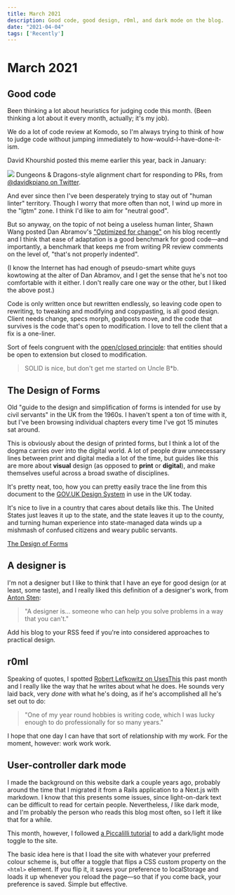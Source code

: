 ```yaml
---
title: March 2021
description: Good code, good design, r0ml, and dark mode on the blog.
date: "2021-04-04"
tags: ['Recently']
---
```



# March 2021

## Good code
Been thinking a lot about heuristics for judging code this month. (Been thinking a lot about it every month, actually; it's my job).

We do a lot of code review at Komodo, so I'm always trying to think of how to judge code without jumping immediately to how-would-I-have-done-it-ism.

David Khourshid posted this meme earlier this year, back in January:

<Image src="/2021-04/alignment.png">
  Dungeons & Dragons-style alignment chart for responding to PRs, from <a href="https://twitter.com/DavidKPiano/status/1352039034932092933">@davidkpiano on Twitter</a>.
</Image>

And ever since then I've been desperately trying to stay out of "human linter" territory. Though I worry that more often than not, I wind up more in the "lgtm" zone. I think I'd like to aim for "neutral good".

But so anyway, on the topic of not being a useless human linter, Shawn Wang posted Dan Abramov's ["Optimized for change"](https://overreacted.io/optimized-for-change/) on his blog recently and I think that ease of adaptation is a good benchmark for good code—and importantly, a benchmark that keeps me from writing PR review comments on the level of, "that's not properly indented".

(I know the Internet has had enough of pseudo-smart white guys kowtowing at the alter of Dan Abramov, and I get the sense that he's not too comfortable with it either. I don't really care one way or the other, but I liked the above post.)

Code is only written once but rewritten endlessly, so leaving code open to rewriting, to tweaking and modifying and copypasting, is all good design. Client needs change, specs morph, goalposts move, and the code that survives is the code that's open to modification. I love to tell the client that a fix is a one-liner.

Sort of feels congruent with the [open/closed principle](https://en.wikipedia.org/wiki/Open–closed_principle): that entities should be open to extension but closed to modification.

> SOLID is nice, but don't get me started on Uncle B*b.

## The Design of Forms
Old "guide to the design and simplification of forms is intended for use by civil servants" in the UK from the 1960s. I haven't spent a ton of time with it, but I've been browsing individual chapters every time I've got 15 minutes sat around.

This is obviously about the design of printed forms, but I think a lot of the dogma carries over into the digital world. A lot of people draw unnecessary lines between print and digital media a lot of the time, but guides like this are more about **visual** design (as opposed to **print** or **digital**), and make themselves useful across a broad swathe of disciplines.

It's pretty neat, too, how you can pretty easily trace the line from this document to the [GOV.UK Design System](https://design-system.service.gov.uk) in use in the UK today.

It's nice to live in a country that cares about details like this. The United States just leaves it up to the state, and the state leaves it up to the county, and turning human experience into state-managed data winds up a mishmash of confused citizens and weary public servants.

[The Design of Forms](https://design-of-forms.online)

## A designer is
I'm not a designer but I like to think that I have an eye for good design (or at least, some taste), and I really liked this definition of a designer's work, from [Anton Sten](https://www.antonsten.com/design-principles-part2/):

> "A designer is... someone who can help you solve problems in a way that you can't."

Add his blog to your RSS feed if you're into considered approaches to practical design.

## r0ml
Speaking of quotes, I spotted [Robert Lefkowitz on UsesThis](https://usesthis.com/interviews/r0ml/) this past month and I really like the way that he writes about what he does. He sounds very laid back, very _done_ with what he's doing, as if he's accomplished all he's set out to do:

> "One of my year round hobbies is writing code, which I was lucky enough to do professionally for so many years."

I hope that one day I can have that sort of relationship with my work. For the moment, however: work work work.

## User-controller dark mode
I made the background on this website dark a couple years ago, probably around the time that I migrated it from a Rails application to a Next.js with markdown. I know that this presents some issues, since light-on-dark text can be difficult to read for certain people. Nevertheless, _I_ like dark mode, and I'm probably the person who reads this blog most often, so I left it like that for a while.

This month, however, I followed [a Piccalilli tutorial](https://piccalil.li/tutorial/create-a-user-controlled-dark-or-light-mode) to add a dark/light mode toggle to the site.

The basic idea here is that I load the site with whatever your preferred colour scheme is, but offer a toggle that flips a CSS custom property on the `<html>` element. If you flip it, it saves your preference to localStorage and loads it up whenever you reload the page—so that if you come back, your preference is saved. Simple but effective.